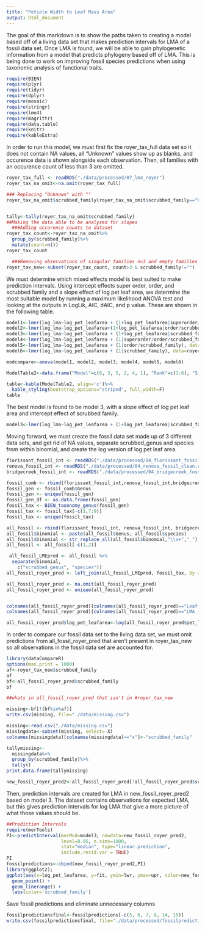```yaml
---
title: "Petiole Width to Leaf Mass Area"
output: html_document
---
```



The goal of this markdown is to show the paths taken to creating a model based off of a living data set that makes prediction intervals for LMA of a fossil data set. Once LMA is found, we will be able to gain phylogenetic information from a model that predicts phylogeny based off of LMA. This is being done to work on improving fossil species predictions when using taxonomic analysis of functional traits. 


```r
require(BIEN)
require(plyr)
require(tidyr) 
require(dplyr)
require(mosaic)
require(stringr)
require(lme4)
require(magrittr)
require(data.table)
require(knitr)
require(kableExtra)
```


In order to run this model, we must first fix the royer_tax_full data set so it does not contain NA values, all "Unknown" values show up as blanks, and occurence data is shown alongside each observation. Then, all families with an occurence count of less than 3 are omitted. 
```r
royer_tax_full <- readRDS("./data/processed/07_lm4_royer")
royer_tax_na_omit<-na.omit(royer_tax_full)  

### Replacing "Unknown" with ""
royer_tax_na_omit$scrubbed_family[royer_tax_na_omit$scrubbed_family=="Unknown"] <- ""


tally<-tally(royer_tax_na_omit$scrubbed_family)
##Making the data able to be analyzed for slopes
  ###Adding occurence counts to dataset
royer_tax_count<-royer_tax_na_omit%>%
  group_by(scrubbed_family)%>%
  mutate(count=n())
royer_tax_count

  ###Removing observations of singular families n<3 and empty families
royer_tax_new<-subset(royer_tax_count, count>3 & scrubbed_family!="")
```

We must determine which mixed effects model is best suited to make prediction intervals. Using intercept effects super order, order, and scrubbed family and a slope effect of log pet leaf area, we determine the most suitable model by running a maximum likelihood ANOVA test and looking at the outputs in LogLik, AIC, dAIC, and p value. These are shown in the following table. 
```r
model1<-lmer(log_lma~log_pet_leafarea + (1+log_pet_leafarea|superorder/order/scrubbed_family), data=royer_tax_new)
model2<-lmer(log_lma~log_pet_leafarea+(1+log_pet_leafarea|order/scrubbed_family), data=royer_tax_new)
model3<-lmer(log_lma~log_pet_leafarea + (1+log_pet_leafarea|scrubbed_family), data=royer_tax_new)
model4<-lmer(log_lma~log_pet_leafarea + (1|superorder/order/scrubbed_family), data=royer_tax_new)
model5<-lmer(log_lma~log_pet_leafarea + (1|order/scrubbed_family), data=royer_tax_new)
model6<-lmer(log_lma~log_pet_leafarea + (1|scrubbed_family), data=royer_tax_new)

modcompare<-anova(model1, model2, model3, model4, model5, model6)

ModelTable2<-data.frame("Model"=c(6, 3, 5, 2, 4, 1), "Rank"=c(1:6), "Slope Effects"=c("", "LPL","LPL", "", "LPL", ""), "Intercept Effects"=c("SF", "SF", "O, SF", "O, SF", "SO, O, SF", "SO, O, SF"), "LogLik"=c(-187.25, -184.00, -187.20, -183.69, -187.20, -183.32), "AIC"=c(382.49, 380.00, 384.40, 385.37, 386.40, 390.64), "dAIC"=c(0, -2.49, 4.40, 5.37, 6.40, 10.64))

table<-kable(ModelTable2, align='c')%>%
  kable_styling(bootstrap_options="striped", full_width=F)
table

```


The best model is found to be model 3, with a slope effect of log pet leaf area and intercept effect of scrubbed family.
```r
model3<-lmer(log_lma~log_pet_leafarea + (1+log_pet_leafarea|scrubbed_family), data=royer_tax_new)

```

Moving forward, we must create the fossil data set made up of 3 different data sets, and get rid of NA values, separate scrubbed_genus and species from within binomial, and create the log version of log pet leaf area. 
```r
florissant_fossil_int <- readRDS("./data/processed/04_florissant_fossil_clean.rds")
renova_fossil_int <- readRDS("./data/processed/04_renova_fossil_clean.rds")
bridgecreek_fossil_int <- readRDS("./data/processed/04_bridgecreek_fossil_clean.rds")

fossil_comb <- rbind(florissant_fossil_int,renova_fossil_int,bridgecreek_fossil_int)
fossil_gen <- fossil_comb$Genus
fossil_gen <- unique(fossil_gen)
fossil_gen_df <- as.data.frame(fossil_gen)
fossil_tax <- BIEN_taxonomy_genus(fossil_gen)
fossil_tax <- fossil_tax[-c(1,7:9)]
fossil_tax <- unique(fossil_tax)

all_fossil <- rbind(florissant_fossil_int, renova_fossil_int, bridgecreek_fossil_int)
all_fossil$binomial <- paste(all_fossil$Genus, all_fossil$species)
all_fossil$binomial <- str_replace_all(all_fossil$binomial,"\\s+","_")
all_fossil <- all_fossil[-c(1,2)]

 all_fossil_LMEpred <- all_fossil %>%
  separate(binomial, 
    c("scrubbed_genus", "species"))
all_fossil_royer_pred <- left_join(all_fossil_LMEpred, fossil_tax, by = "scrubbed_genus")

all_fossil_royer_pred <- na.omit(all_fossil_royer_pred)
all_fossil_royer_pred <- unique(all_fossil_royer_pred)


colnames(all_fossil_royer_pred)[colnames(all_fossil_royer_pred)=="Leaf Area (cm^2)"] <- "pet_leafarea"
colnames(all_fossil_royer_pred)[colnames(all_fossil_royer_pred)=="LMA (g/m^2)"] <- "LMA"

all_fossil_royer_pred$log_pet_leafarea<-log(all_fossil_royer_pred$pet_leafarea)
```

In order to compare our fossil data set to the living data set, we must omit predictions from all_fossil_royer_pred that aren't present in royer_tax_new so all observations in the fossil data set are accounted for. 
```r
library(dataCompareR)
options(max.print = 1000)
af<-royer_tax_new$scrubbed_family
af
bf<-all_fossil_royer_pred$scrubbed_family
bf

##whats in all_fossil_royer_pred that isn't in #royer_tax_new

missing<-bf[!(bf%in%af)]
write.csv(missing, file="./data/missing.csv")

missing<-read.csv("./data/missing.csv")
missingdata<-subset(missing, select=-X)
colnames(missingdata)[colnames(missingdata)=="x"]<-"scrubbed_family"

tallymissing<-
  missingdata%>%
  group_by(scrubbed_family)%>%
  tally()
print.data.frame(tallymissing)

new_fossil_royer_pred2<-all_fossil_royer_pred[!all_fossil_royer_pred$scrubbed_family %in% missingdata$scrubbed_family,]

```

Then, prediction intervals are created for LMA in new_fossil_royer_pred2 based on model 3. The dataset contains observations for expected LMA, but this gives prediction intervals for log LMA that give a more picture of what those values should be. 
```r
##Prediction Intervals 
require(merTools)
PI<-predictInterval(merMod=model3, newdata=new_fossil_royer_pred2, 
                    level=0.95, n.sims=1000,
                    stat="median", type="linear.prediction",
                    include.resid.var = TRUE)
PI
fossilpredictions<-cbind(new_fossil_royer_pred2,PI)
library(ggplot2);
ggplot(aes(x=log_pet_leafarea, y=fit, ymin=lwr, ymax=upr, color=new_fossil_royer_pred2$scrubbed_family), data=fossilpredictions) +
  geom_point() +
  geom_linerange() +
  labs(color='scrubbed_family')
```

Save fossil predictions and eliminate unnecessary columns
```r
fossilpredictionsfinal<-fossilpredictions[-c(5, 6, 7, 8, 14, 15)]
write.csv(fossilpredictionsfinal, file="./data/processed/fossilpredictionsfinal.csv")
```
